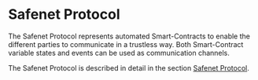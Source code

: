 # Safenet Protocol

The Safenet Protocol represents automated Smart-Contracts to enable the different parties to communicate in a trustless way. Both Smart-Contract variable states and events can be used as communication channels.

The Safenet Protocol is described in detail in the section [Safenet Protocol](/../protocol).